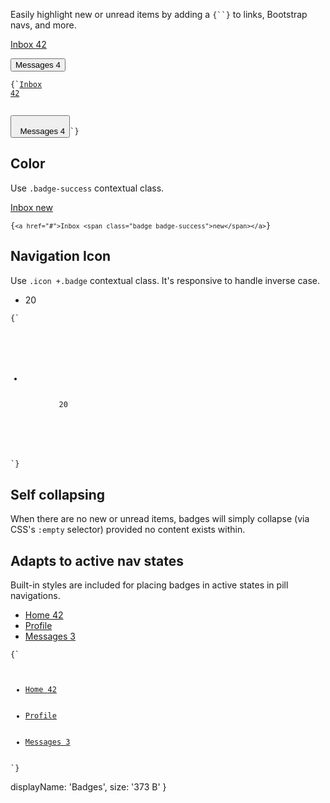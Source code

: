 
<p className="lead">
  Easily highlight new or unread items by adding a <code>{`<span class="badge">`}</code> to links, Bootstrap navs, and more.
</p>

<a href="#">Inbox <span className="badge">42</span></a>

<button className="btn btn-primary" type="button">
  Messages <span className="badge">4</span>
</button>

<Code lang="html">{`<a href="#">Inbox <span class="badge">42</span></a>

<button className="btn btn-primary" type="button">
  Messages <span className="badge">4</span>
</button>`}</Code>

## Color

Use `.badge-success` contextual class.

<a href="#">Inbox <span className="badge badge-success">new</span></a>

<Code lang="html">{`<a href="#">Inbox <span class="badge badge-success">new</span></a>`}</Code>

## Navigation Icon

Use `.icon +.badge` contextual class. It's responsive to handle inverse case.

<nav className="navbar navbar-default m-b-0 simple-nav">
  <ul className="nav navbar-nav">
    <li className="m-r-0">
      <a className="p-r-0">
        <span className="icon icon-notification m-r-0"></span>
        <span className="badge">20</span>
      </a>
    </li>
  </ul>
</nav>

<Code lang="html">{`<nav class="navbar navbar-default m-b-0 simple-nav">
  <ul class="nav navbar-nav">
    <li class="m-r-0">
      <a class="p-r-0">
        <span class="icon icon-notification m-r-0"></span>
        <span class="badge">20</span>
      </a>
    </li>
  </ul>
</nav>`}</Code>

## Self collapsing

When there are no new or unread items, badges will simply collapse (via CSS's `:empty` selector) provided no content exists within.

## Adapts to active nav states

Built-in styles are included for placing badges in active states in pill navigations.

<ul className="nav nav-pills" role="tablist">
  <li role="presentation" className="active"><a href="#">Home <span className="badge">42</span></a></li>
  <li role="presentation"><a href="#">Profile</a></li>
  <li role="presentation"><a href="#">Messages <span className="badge">3</span></a></li>
</ul>

<Code lang="html">{`<ul class="nav nav-pills" role="tablist">
  <li role="presentation" class="active"><a href="#">Home <span class="badge">42</span></a></li>
  <li role="presentation"><a href="#">Profile</a></li>
  <li role="presentation"><a href="#">Messages <span class="badge">3</span></a></li>
</ul>`}</Code>

  displayName: 'Badges',
  size: '373 B'
}
